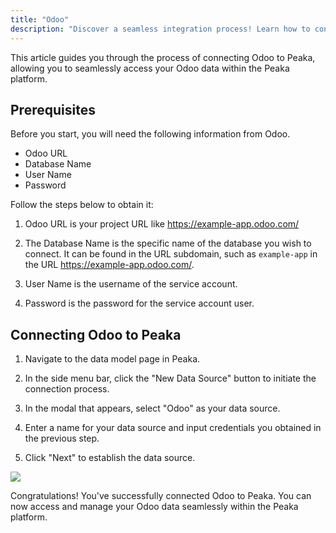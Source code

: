 ```yaml
---
title: "Odoo"
description: "Discover a seamless integration process! Learn how to connect Odoo to Peaka effortlessly for streamlined transactions."
---
```


This article guides you through the process of connecting Odoo to Peaka, allowing you to seamlessly access your Odoo data within the Peaka platform.

## Prerequisites

Before you start, you will need the following information from Odoo.

- Odoo URL
- Database Name
- User Name
- Password

Follow the steps below to obtain it:

1. Odoo URL is your project URL like https://example-app.odoo.com/

2. The Database Name is the specific name of the database you wish to connect. It can be found in the URL subdomain, such as `example-app` in the URL https://example-app.odoo.com/.

3. User Name is the username of the service account.

4. Password is the password for the service account user.

## Connecting Odoo to Peaka

1. Navigate to the data model page in Peaka.

2. In the side menu bar, click the "New Data Source" button to initiate the connection process.

3. In the modal that appears, select "Odoo" as your data source.

4. Enter a name for your data source and input credentials you obtained in the previous step.

5. Click "Next" to establish the data source.

<img src="https://cdn.peaka.com/integrations/odoo-1.png" />

Congratulations! You've successfully connected Odoo to Peaka. You can now access and manage your Odoo data seamlessly within the Peaka platform.
